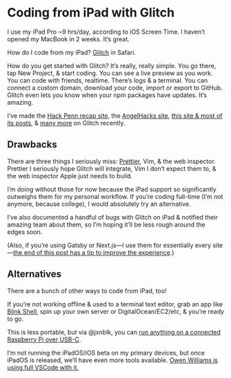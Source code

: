 
# Coding from iPad with Glitch

I use my iPad Pro ~9 hrs/day, according to iOS Screen Time. I haven’t opened my MacBook in 2 weeks. It’s great.

How do I code from my iPad? [Glitch](https://glitch.com) in Safari.

How do you get started with Glitch? It’s really, really simple. You go there, tap New Project, & start coding. You can see a live preview as you work. You can code with friends, realtime. There’s logs & a terminal. You can connect a custom domain, download your code, import or export to GitHub. Glitch even lets you know when your npm packages have updates. It’s amazing.

I’ve made the [Hack Penn recap site](https://hackpenn.com), the [AngelHacks site](https://angelhacks.org), [this site & most of its posts](https://notebook.lachlanjc.me/2019-09-05_publishing_notebook_in_mdx_via_ipad/), & [many more](https://glitch.com/@lachlanjc) on Glitch recently.

## Drawbacks

There are three things I seriously miss: [Prettier](https://prettier.io), Vim, & the web inspector. Prettier I seriously hope Glitch will integrate, Vim I don’t expect them to, & the web inspector Apple just needs to build.

I’m doing without those for now because the iPad support so significantly outweighs them for my personal workflow. If you’re coding full-time (I’m not anymore, because college), I would absolutely try an alternative.

I’ve also documented a handful of bugs with Glitch on iPad & notified their amazing team about them, so I’m hoping it’ll be less rough around the edges soon.

(Also, if you’re using Gatsby or Next.js—I use them for essentially every site—[the end of this post has a tip to improve the experience](https://notebook.lachlanjc.me/2019-09-05_publishing_notebook_in_mdx_via_ipad/).)

## Alternatives

There are a bunch of other ways to code from iPad, too!

If you’re not working offline & used to a terminal text editor, grab an app like [Blink Shell](https://www.blink.sh/), spin up your own server or DigitalOcean/EC2/etc, & you’re ready to go.

This is less portable, but via @jxnblk, you can [run anything on a connected Raspberry Pi over USB-C](https://twitter.com/jxnblk/status/1147555688933154816?s=20).

I’m not running the iPadOS/iOS beta on my primary devices, but once iPadOS is released, we’ll have even more tools available. [Owen Williams is using full VSCode with it.](https://medium.com/@ow/its-finally-possible-to-code-web-apps-on-an-ipad-pro-90ad9c1fb59a)
